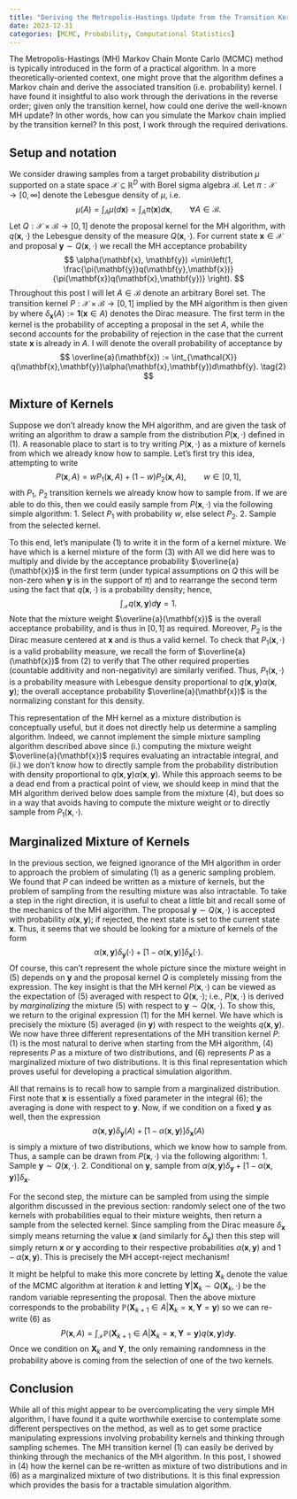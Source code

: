 ```yaml
---
title: "Deriving the Metropolis-Hastings Update from the Transition Kernel"
date: 2023-12-31
categories: [MCMC, Probability, Computational Statistics]
---
```


The Metropolis-Hastings (MH) Markov Chain Monte Carlo (MCMC) method is typically
introduced in the form of a practical algorithm. In a more theoretically-oriented
context, one might prove that the algorithm defines a Markov chain and derive
the associated transition (i.e. probability) kernel. I have found it insightful
to also work through the derivations in the reverse order; given only the
transition kernel, how could one derive the well-known MH update? In other words,
how can you simulate the Markov chain implied by the transition kernel? In this
post, I work through the required derivations.

## Setup and notation
We consider drawing samples from a target probability distribution $\mu$ supported
on a state space $\mathcal{X} \subseteq \mathbb{R}^D$ with Borel sigma algebra
$\mathcal{B}$. Let $\pi: \mathcal{X} \to [0,\infty]$ denote the Lebesgue density
of $\mu$, i.e.
$$
\mu(A) = \int_A \mu(d\mathbf{x}) = \int_A \pi(\mathbf{x}) d\mathbf{x}, \qquad \forall A \in \mathcal{B}.
$$
Let $Q: \mathcal{X} \times \mathcal{B} \to [0,1]$ denote the proposal kernel for the MH algorithm,
with $q(\mathbf{x}, \cdot)$ the Lebesgue density of the measure $Q(\mathbf{x}, \cdot)$.
For current state $\mathbf{x} \in \mathcal{X}$ and proposal
$\mathbf{y} \sim Q(\mathbf{x}, \cdot)$ we recall the MH acceptance probability
$$
\alpha(\mathbf{x}, \mathbf{y})
=\min\left(1, \frac{\pi(\mathbf{y})q(\mathbf{y},\mathbf{x})}{\pi(\mathbf{x})q(\mathbf{x},\mathbf{y})} \right).
$$
Throughout this post I will let $A \in \mathcal{B}$ denote an arbitrary Borel set.
The transition kernel $P:\mathcal{X} \times \mathcal{B} \to [0,1]$ implied by the MH algorithm is
then given by
\begin{align}
P(\mathbf{x},A)
= \int_A q(\mathbf{x},\mathbf{y})\alpha(\mathbf{x},\mathbf{y})d\mathbf{y} + \delta_{\mathbf{x}}(A) \int_{\mathcal{X}} q(\mathbf{x},\mathbf{y})[1-\alpha(\mathbf{x},\mathbf{y})] d\mathbf{y} \tag{1}
\end{align}
where $\delta_{\mathbf{x}}(A) := \mathbf{1}(\mathbf{x} \in A)$ denotes the Dirac
measure. The first term in the kernel is the probability of accepting a proposal in
the set $A$, while the second accounts for the probability of rejection in the
case that the current state $\mathbf{x}$ is already in $A$. I will denote the
overall probability of acceptance by
$$
\overline{a}(\mathbf{x})
:= \int_{\mathcal{X}} q(\mathbf{x},\mathbf{y})\alpha(\mathbf{x},\mathbf{y})d\mathbf{y}. \tag{2}
$$

## Mixture of Kernels
Suppose we don't already know the MH algorithm, and are given the task of writing
an algorithm to draw a sample from the distribution $P(\mathbf{x},\cdot)$ defined in (1).
A reasonable place to start is to try
writing $P(\mathbf{x},\cdot)$ as a mixture of kernels from which we already
know how to sample. Let's first try this idea, attempting to write
$$
P(\mathbf{x},A) = wP_1(\mathbf{x},A) + (1-w)P_2(\mathbf{x},A), \qquad w \in [0,1], \tag{3}
$$
with $P_1$, $P_2$ transition kernels we already know how to sample from. If
we are able to do this, then we could easily sample from $P(\mathbf{x},\cdot)$
via the following simple algorithm:
1. Select $P_1$ with probability $w$, else select $P_2$.
2. Sample from the selected kernel.

To this end, let's manipulate (1) to write it in the form of a kernel mixture. We have
\begin{align}
P(\mathbf{x},A)
&= \int_A q(\mathbf{x},\mathbf{y})\alpha(\mathbf{x},\mathbf{y})d\mathbf{y} + \delta_{\mathbf{x}}(A) \int_{\mathcal{X}} q(\mathbf{x},\mathbf{y})[1-\alpha(\mathbf{x},\mathbf{y})] d\mathbf{y} \newline
&= \overline{a}(\mathbf{x}) \int_A \frac{q(\mathbf{x},\mathbf{y})\alpha(\mathbf{x},\mathbf{y})}{\overline{a}(\mathbf{x})}d\mathbf{y} + \left[1-\overline{a}(\mathbf{x})\right] \delta_{\mathbf{x}}(A) \tag{4}
\end{align}
which is a kernel mixture of the form (3) with
\begin{align}
w = \overline{a}(\mathbf{x}), \qquad P_1(\mathbf{x},A)=\int_A \frac{q(\mathbf{x},\mathbf{y})\alpha(\mathbf{x},\mathbf{y})}{\overline{a}(\mathbf{x})}d\mathbf{y},
\qquad P_2(\mathbf{x},A)=\delta_{\mathbf{x}}(A).
\end{align}
All we did here was to multiply and divide by the acceptance probability $\overline{a}(\mathbf{x})$
in the first term (under typical assumptions on $Q$ this will be non-zero when $\mathbf{y}$
is in the support of $\pi$) and to rearrange the second term using the fact that
$q(\mathbf{x},\cdot)$ is a probability density; hence,
$$
\int_{\mathcal{X}} q(\mathbf{x},\mathbf{y}) d\mathbf{y} = 1.
$$
Note that the mixture weight $\overline{a}(\mathbf{x})$ is the overall acceptance probability,
and is thus in $[0,1]$ as required. Moreover, $P_2$ is the Dirac measure centered at $\mathbf{x}$
and is thus a valid kernel. To check that $P_1(\mathbf{x},\cdot)$ is a valid probability
measure, we recall the form of $\overline{a}(\mathbf{x})$ from (2) to verify that
\begin{align}
P_1(\mathbf{x},A)
&= \int_{\mathcal{X}} \frac{q(\mathbf{x},\mathbf{y})\alpha(\mathbf{x},\mathbf{y})}{\overline{a}(\mathbf{x})}d\mathbf{y} \newline
&= \frac{\int_{\mathcal{X}} q(\mathbf{x},\mathbf{y})\alpha(\mathbf{x},\mathbf{y})d\mathbf{y}}{\int_{\mathcal{X}} q(\mathbf{x},\mathbf{y})\alpha(\mathbf{x},\mathbf{y})d\mathbf{y}} \newline
&= 1.
\end{align}
The other required properties (countable additivity and non-negativity) are similarly
verified. Thus, $P_1(\mathbf{x},\cdot)$ is a probability measure with Lebesgue density
proportional to $q(\mathbf{x},\mathbf{y})\alpha(\mathbf{x},\mathbf{y})$; the overall
acceptance probability $\overline{a}(\mathbf{x})$ is the normalizing constant for this
density.

This representation of the MH kernel as a mixture distribution is conceptually useful,
but it does not directly help us determine a sampling algorithm. Indeed, we cannot
implement the simple mixture sampling algorithm described above since (i.) computing
the mixture weight $\overline{a}(\mathbf{x})$ requires evaluating an intractable
integral, and (ii.) we don't know how to directly sample from the probability distribution
with density proportional to $q(\mathbf{x},\mathbf{y})\alpha(\mathbf{x},\mathbf{y})$.
While this approach seems to be a dead end from a practical point of view,
we should keep in mind that the MH algorithm derived below does sample from the
mixture (4), but does so in a way that avoids having to compute the mixture weight
or to directly sample from $P_1(\mathbf{x},\cdot)$.

## Marginalized Mixture of Kernels
In the previous section, we feigned ignorance of the MH algorithm in order to
approach the problem of simulating (1) as a generic sampling problem.
We found that $P$ can indeed be written as a mixture of kernels, but the problem
of sampling from the resulting mixture was also intractable. To take a step in the
right direction, it is useful to cheat a little bit and recall some of the mechanics
of the MH algorithm. The proposal $\mathbf{y} \sim Q(\mathbf{x},\cdot)$
is accepted with probability $\alpha(\mathbf{x},\mathbf{y})$; if rejected, the
next state is set to the current state $\mathbf{x}$. Thus, it seems that we should
be looking for a mixture of kernels of the form
$$
\alpha(\mathbf{x},\mathbf{y})\delta_{\mathbf{y}}(\cdot) + [1-\alpha(\mathbf{x},\mathbf{y})]\delta_{\mathbf{x}}(\cdot). \tag{5}
$$
Of course, this can't represent the whole picture since the mixture weight in (5)
depends on $\mathbf{y}$ and the proposal kernel $Q$ is completely missing from the
expression. The key insight is that the MH kernel $P(\mathbf{x},\cdot)$ can be
viewed as the expectation of (5) averaged with respect to $Q(\mathbf{x},\cdot)$;
i.e., $P(\mathbf{x},\cdot)$ is derived by *marginalizing* the mixture (5)
with respect to $\mathbf{y} \sim Q(\mathbf{x},\cdot)$. To show this,
we return to the original expression (1) for the MH kernel. We have
\begin{align}
P(\mathbf{x},A)
&= \int_A q(\mathbf{x},\mathbf{y})\alpha(\mathbf{x},\mathbf{y})d\mathbf{y} + \delta_{\mathbf{x}}(A) \int_{\mathcal{X}} q(\mathbf{x},\mathbf{y})[1-\alpha(\mathbf{x},\mathbf{y})] d\mathbf{y} \newline
&= \int_{\mathcal{X}} \alpha(\mathbf{x},\mathbf{y}) \mathbf{1}(\mathbf{y} \in A) q(\mathbf{x},\mathbf{y}) d\mathbf{y} +  \int_{\mathcal{X}} [1-\alpha(\mathbf{x},\mathbf{y})] \delta_{\mathbf{x}}(A) q(\mathbf{x},\mathbf{y}) d\mathbf{y} \newline
&= \int_{\mathcal{X}} \alpha(\mathbf{x},\mathbf{y}) \delta_{\mathbf{y}}(A) q(\mathbf{x},\mathbf{y}) d\mathbf{y} +  \int_{\mathcal{X}} [1-\alpha(\mathbf{x},\mathbf{y})] \delta_{\mathbf{x}}(A) q(\mathbf{x},\mathbf{y}) d\mathbf{y} \newline
&= \int_{\mathcal{X}} \left[\alpha(\mathbf{x},\mathbf{y})\delta_{\mathbf{y}}(A) + [1-\alpha(\mathbf{x},\mathbf{y})] \delta_{\mathbf{x}}(A) \right] q(\mathbf{x},\mathbf{y}) d\mathbf{y}, \tag{6}
\end{align}
which is precisely the mixture (5) averaged (in $\mathbf{y}$) with respect to the weights
$q(\mathbf{x},\mathbf{y})$. We now have three different representations of the MH
transition kernel $P$: (1) is the most natural to derive when starting from the MH
algorithm, (4) represents $P$ as a mixture of two distributions, and (6) represents
$P$ as a marginalized mixture of two distributions. It is this final representation which
proves useful for developing a practical simulation algorithm.

All that remains is to recall how to sample from a marginalized distribution. First
note that $\mathbf{x}$ is essentially a fixed parameter in the integral (6); the
averaging is done with respect to $\mathbf{y}$. Now, if we condition on a fixed
 $\mathbf{y}$ as well, then the expression
$$
\alpha(\mathbf{x},\mathbf{y})\delta_{\mathbf{y}}(A) + [1-\alpha(\mathbf{x},\mathbf{y})] \delta_{\mathbf{x}}(A)
$$
is simply a mixture of two distributions, which we know how to sample from. Thus,
a sample can be drawn from $P(\mathbf{x},\cdot)$ via the following algorithm:
1. Sample $\mathbf{y} \sim Q(\mathbf{x}, \cdot)$.
2. Conditional on $\mathbf{y}$, sample from $\alpha(\mathbf{x},\mathbf{y})\delta_{\mathbf{y}} + [1-\alpha(\mathbf{x},\mathbf{y})] \delta_{\mathbf{x}}$.

For the second step, the mixture can be sampled from using the simple algorithm
discussed in the previous section: randomly select one of the two kernels with
probabilities equal to their mixture weights, then return a sample from the
selected kernel. Since sampling from the Dirac measure $\delta_{\mathbf{x}}$ simply
means returning the value $\mathbf{x}$ (and similarly for $\delta_{\mathbf{y}}$)
then this step will simply return $\mathbf{x}$ or $\mathbf{y}$ according to
their respective probabilities $\alpha(\mathbf{x},\mathbf{y})$ and
$1-\alpha(\mathbf{x},\mathbf{y})$. This is precisely the MH accept-reject
mechanism!

It might be helpful to make this more concrete by letting $\mathbf{X}_k$ denote the
value of the MCMC algorithm at iteration $k$ and letting
 $\mathbf{Y}|\mathbf{X}_k \sim Q(\mathbf{X}_k, \cdot)$ be the random variable
 representing the proposal. Then the above mixture corresponds to the probability
$\mathbb{P}\left(\mathbf{X}_{k+1} \in A | \mathbf{X}_k=\mathbf{x}, \mathbf{Y}=\mathbf{y}\right)$
so we can re-write (6) as
$$
P(\mathbf{x},A)
= \int_{\mathcal{X}} \mathbb{P}\left(\mathbf{X}_{k+1} \in A | \mathbf{X}_k=\mathbf{x}, \mathbf{Y}=\mathbf{y}\right) q(\mathbf{x},\mathbf{y}) d\mathbf{y}.
$$
Once we condition on $\mathbf{X}_k$ and $\mathbf{Y}$, the only remaining randomness in
the probability above is coming from the selection of one of the two kernels.

## Conclusion
While all of this might appear to be overcomplicating the very simple MH algorithm,
I have found it a quite worthwhile exercise to contemplate some different perspectives
on the method, as well as to get some practice manipulating expressions involving
probability kernels and thinking through sampling schemes. The MH transition kernel
(1) can easily be derived by thinking through the mechanics of the MH algorithm.
In this post, I showed in (4) how the kernel can be re-written as mixture of two
distributions and in (6) as a marginalized mixture of two distributions. It is
this final expression which provides the basis for a tractable simulation algorithm.
